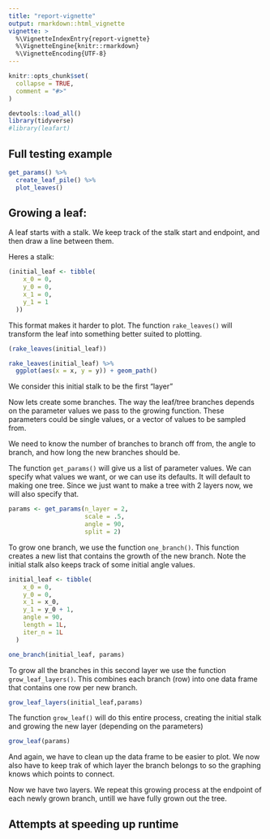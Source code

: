 ```yaml
---
title: "report-vignette"
output: rmarkdown::html_vignette
vignette: >
  %\VignetteIndexEntry{report-vignette}
  %\VignetteEngine{knitr::rmarkdown}
  %\VignetteEncoding{UTF-8}
---
```


```r
knitr::opts_chunk$set(
  collapse = TRUE,
  comment = "#>"
)
```

```r
devtools::load_all()
library(tidyverse)
#library(leafart)
```


## Full testing example

```r
get_params() %>% 
  create_leaf_pile() %>% 
  plot_leaves()

```

## Growing a leaf: 

A leaf starts with a stalk. We keep track of the stalk start and endpoint, and then draw a line between them. 

Heres a stalk: 

```r
(initial_leaf <- tibble(
    x_0 = 0,
    y_0 = 0,
    x_1 = 0,
    y_1 = 1
  ))
```

This format makes it harder to plot. The function `rake_leaves()` will transform the leaf into something better suited to plotting. 

```r
(rake_leaves(initial_leaf))

rake_leaves(initial_leaf) %>% 
  ggplot(aes(x = x, y = y)) + geom_path()
```

We consider this initial stalk to be the first "layer"

Now lets create some branches. The way the leaf/tree branches depends on the parameter values we pass to the growing function. These parameters could be single values, or a vector of values to be sampled from. 

We need to know the number of branches to branch off from, the angle to branch, and how long the new branches should be. 

The function `get_params()` will give us a list of parameter values. We can specify what values we want, or we can use its defaults. It will default to making one tree. Since we just want to make a tree with 2 layers now, we will also specify that. 

```r
params <- get_params(n_layer = 2,
                     scale = .5,
                     angle = 90,
                     split = 2)
```


To grow one branch, we use the function `one_branch()`. This function creates a new list that contains the growth of the new branch. Note the initial stalk also keeps track of some initial angle values. 

```r
initial_leaf <- tibble(
    x_0 = 0,
    y_0 = 0,
    x_1 = x_0,
    y_1 = y_0 + 1,
    angle = 90,
    length = 1L,
    iter_n = 1L
  )

one_branch(initial_leaf, params)

```

To grow all the branches in this second layer we use the function `grow_leaf_layers()`. This combines each branch (row) into one data frame that contains one row per new branch. 

```r
grow_leaf_layers(initial_leaf,params)
```

The function `grow_leaf()` will do this entire process, creating the initial stalk and growing the new layer (depending on the parameters)

```r
grow_leaf(params)
```


And again, we have to clean up the data frame to be easier to plot. We now also have to keep trak of which layer the branch belongs to so the graphing knows which points to connect. 



Now we have two layers. We repeat this growing process at the endpoint of each newly grown branch, untill we have fully grown out the tree. 


## Attempts at speeding up runtime 

